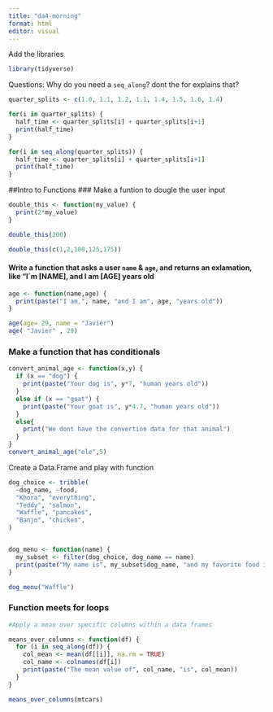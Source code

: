 ```yaml
---
title: "da4-morning"
format: html
editor: visual
---
```

Add the libraries
```r
library(tidyverse)
```

Questions:
Why do you need a `seq_along`? dont the for explains that?

```r
quarter_splits <- c(1.0, 1.1, 1.2, 1.1, 1.4, 1.5, 1.6, 1.4)

for(i in quarter_splits) {
  half_time <- quarter_splits[i] + quarter_splits[i+1]
  print(half_time)
}

for(i in seq_along(quarter_splits)) {
  half_time <- quarter_splits[i] + quarter_splits[i+1]
  print(half_time)
}

```


##Intro to Functions
### Make a funtion to dougle the user input

```r

double_this <- function(my_value) {
  print(2*my_value)
}

double_this(200)

double_this(c(1,2,100,125,175))
```


#### Write a function that asks a user `name` & `age`, and returns an exlamation, like "I´m [NAME], and I am [AGE] years old

```r

age <- function(name,age) {
  print(paste("I am,", name, "and I am", age, "years old"))
}

age(age= 29, name = "Javier")
age( "Javier" , 29)
```

### Make a function that has conditionals

```r

convert_animal_age <- function(x,y) {
  if (x == "dog") {
    print(paste("Your dog is", y*7, "human years old"))
  }
  else if (x == "goat") {
    print(paste("Your goat is", y*4.7, "human years old"))
  }
  else{
    print("We dont have the convertion data for that animal")
  }
}
convert_animal_age("ele",5)
```

Create a Data.Frame and play with function
```r

dog_choice <- tribble(
  ~dog_name, ~food,
  "Khora", "everything",
  "Teddy", "salmon",
  "Waffle", "pancakes",
  "Banjo", "chicken",
)


dog_menu <- function(name) {
  my_subset <- filter(dog_choice, dog_name == name)
  print(paste("My name is", my_subset$dog_name, "and my favorite food is", my_subset$food))
}

dog_menu("Waffle")

```

### Function meets for loops

```r
#Apply a mean over specific columns within a data frames

means_over_columns <- function(df) {
  for (i in seq_along(df)) {
    col_mean <- mean(df[[i]], na.rm = TRUE)
    col_name <- colnames(df[i])
    print(paste("The mean value of", col_name, "is", col_mean))
  }
}

means_over_columns(mtcars)
```





